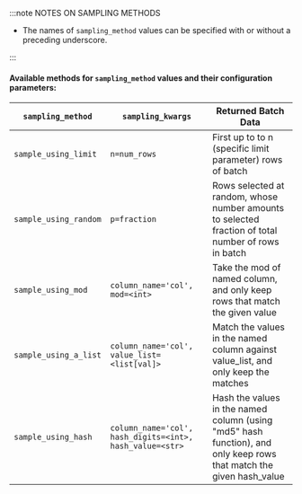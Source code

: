 
:::note NOTES ON SAMPLING METHODS

- The names of `sampling_method` values can be specified with or without a preceding underscore.

:::

#### Available methods for `sampling_method` values and their configuration parameters:

| `sampling_method`     | `sampling_kwargs`                                        | Returned Batch Data                                                                                                 |
|-----------------------|----------------------------------------------------------|---------------------------------------------------------------------------------------------------------------------|
| `sample_using_limit`  | `n=num_rows`                                             | First up to to n (specific limit parameter) rows of batch                                                           |
| `sample_using_random` | `p=fraction`                                             | Rows selected at random, whose number amounts to selected fraction of total number of rows in batch                 |
| `sample_using_mod`    | `column_name='col', mod=<int>`                           | Take the mod of named column, and only keep rows that match the given value                                         |
| `sample_using_a_list` | `column_name='col', value_list=<list[val]>`              | Match the values in the named column against value_list, and only keep the matches                                  |
| `sample_using_hash`   | `column_name='col', hash_digits=<int>, hash_value=<str>` | Hash the values in the named column (using "md5" hash function), and only keep rows that match the given hash_value |
